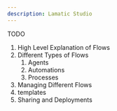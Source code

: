 ```yaml
---
description: Lamatic Studio
---
```


TODO
1. High Level Explanation of Flows
2. Different Types of Flows
    1. Agents
    2. Automations
    3. Processes
3. Managing Different Flows
4. templates
5. Sharing and Deployments